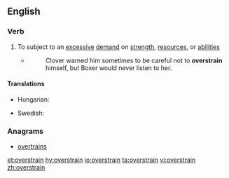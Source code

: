 ==English==

===Verb===
{{en-verb}}

# To subject to an [[excessive]] [[demand]] on [[strength]], [[resource]]s, or [[abilities]]
#* {{RQ:Orwell Animal Farm|6}}
#*: Clover warned him sometimes to be careful not to '''overstrain''' himself, but Boxer would never listen to her.

====Translations====
{{trans-top|subject to an excessive demand}}
* Hungarian: {{t|hu|túlfeszít}}
{{trans-mid}}
* Swedish: {{t+|sv|överanstränga}}
{{trans-bottom}}

===Anagrams===
* [[overtrains#English|overtrains]]

[[et:overstrain]]
[[hy:overstrain]]
[[io:overstrain]]
[[ta:overstrain]]
[[vi:overstrain]]
[[zh:overstrain]]